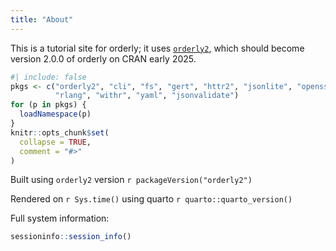 ```yaml
---
title: "About"
---
```


This is a tutorial site for orderly; it uses [`orderly2`](https://mrc-ide.githubio/orderly2), which should become version 2.0.0 of orderly on CRAN early 2025.

```r
#| include: false
pkgs <- c("orderly2", "cli", "fs", "gert", "httr2", "jsonlite", "openssl",
          "rlang", "withr", "yaml", "jsonvalidate")
for (p in pkgs) {
  loadNamespace(p)
}
knitr::opts_chunk$set(
  collapse = TRUE,
  comment = "#>"
)
```

Built using `orderly2` version `r packageVersion("orderly2")`

Rendered on `r Sys.time()` using quarto `r quarto::quarto_version()`

Full system information:

```r
sessioninfo::session_info()
```
